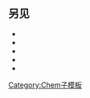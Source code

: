 <includeonly><sub>{{{1}}}</sub></includeonly><noinclude>
==另见==
*{{lt|chem/su-1m1}}
*{{lt|chem/su1m1}}
*{{lt|chem/su-1m2}}
*{{lt|chem/su0m2}}
*{{lt|chem/su1m2}}

[[Category:Chem子模板]]</noinclude>
